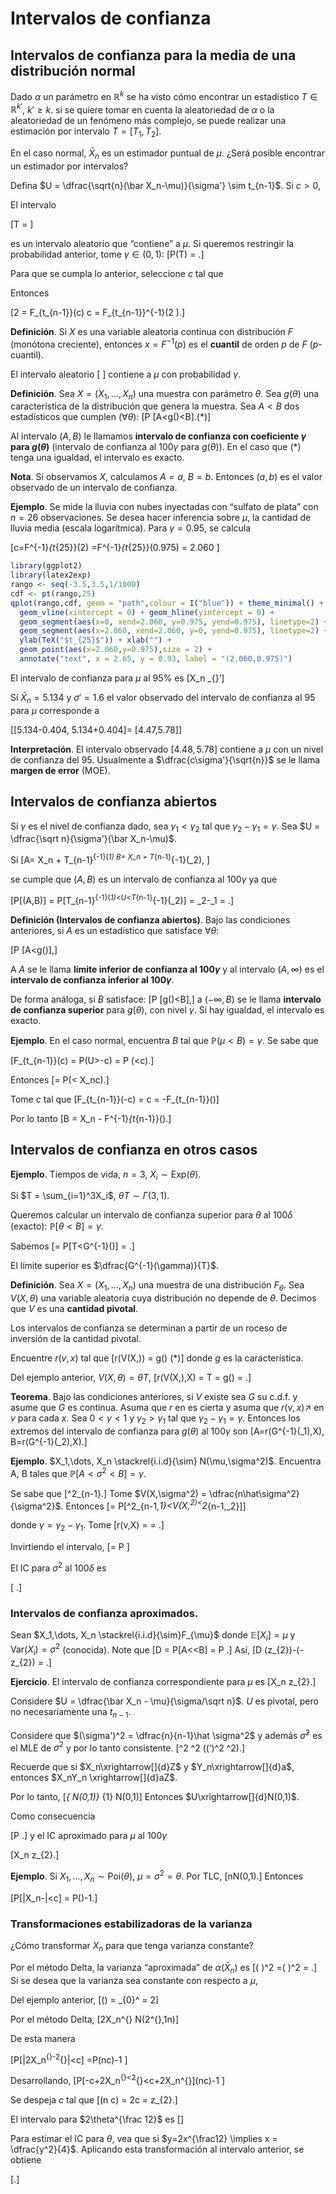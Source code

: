 
# Intervalos de confianza

## Intervalos de confianza para la media de una distribución normal

Dado $\alpha$ un parámetro en $\mathbb{R}^k$ se ha visto cómo encontrar un estadístico $T\in \mathbb R^{k'}$, $k'\geq k$. si se quiere tomar en cuenta la aleatoriedad de $\alpha$ o la aleatoriedad de un fenómeno más complejo, se puede realizar una estimación por intervalo $T = [T_1,T_2]$.

En el caso normal, $\bar X_n$ es un estimador puntual de $\mu$. ¿Será posible encontrar un estimador por intervalos?

Defina $U = \dfrac{\sqrt{n}(\bar X_n-\mu)}{\sigma'} \sim t_{n-1}$. Si $c>0$,

\begin{align*} 
\mathbb P[-c<U<c] & = \mathbb P \bigg[ -c<\dfrac{\sqrt{n}(\bar
X_n-\mu)}{\sigma'} <c\bigg]\\ 
& = \mathbb P \bigg[-\dfrac{c\sigma'}{\sqrt n} <
\bar X_n - \mu <\dfrac{c\sigma'}{\sqrt n}\bigg] \\ 
& = \mathbb P \bigg[ \bar X_n
-\dfrac{c\sigma'}{\sqrt n} < \mu < \bar X_n + \dfrac{c\sigma'}{\sqrt n}\bigg]
\end{align*}

El intervalo 

\[T = \bigg[\bar X_n - \dfrac{c\sigma'}{\sqrt n},\bar X_n +
\dfrac{c\sigma'}{\sqrt n}\bigg]\] 

es un intervalo aleatorio que "contiene" a $\mu$. Si queremos restringir la probabilidad anterior, tome $\gamma \in (0,1)$:
\[\mathbb P(\mu\in T) = \gamma.\]

Para que se cumpla lo anterior, seleccione $c$ tal que 

\begin{align*} 
\gamma = \mathbb P( \mu \in T) &  = F_{t_{n-1}}(c)-F_{t_{n-1}}(-c) \\
& = F_{t_{n-1}}(c) - [1-F_{t_{n-1}}(c)]\\ 
& = 2F_{t_{n-1}} - 1 
\end{align*}

Entonces 

\[\dfrac{\gamma+1}2 = F_{t_{n-1}}(c) \implies c = F_{t_{n-1}}^{-1}\left(\dfrac{\gamma+1}2 \right).\]

**Definición**. Si $X$ es una variable aleatoria continua con distribución $F$ (monótona creciente), entonces $x=F^{-1}(p)$ es el **cuantil** de orden $p$ de $F$ ($p$-cuantil).

El intervalo aleatorio \[ \bigg[\bar X_n -
F_{t_{n-1}}^{-1}\left(\dfrac{\gamma+1}2 \right)\dfrac{\sigma'}{\sqrt n},\bar X_n
+ F_{t_{n-1}}^{-1}\left(\dfrac{\gamma+1}2 \right)\dfrac{\sigma'}{\sqrt
n}\bigg]\] contiene a $\mu$ con probabilidad $\gamma$.

**Definición**. Sea $X = (X_1,\dots,X_n)$ una muestra con parámetro $\theta$. Sea $g(\theta)$ una característica de la distribución que genera la muestra. Sea $A < B$ dos estadísticos que cumplen ($\forall \theta$): 
\[\mathbb P [A<g(\theta)<B]\geq \gamma.\quad (*)\] 

Al intervalo $(A,B)$ le llamamos **intervalo de confianza con coeficiente $\gamma$ para $g(\theta)$** (intervalo
de confianza al $100\gamma$ para $g(\theta)$). En el caso que $(*)$ tenga una igualdad, el intervalo es exacto.

**Nota**. Si observamos $X$, calculamos $A=a$, $B=b$. Entonces $(a,b)$ es el valor observado de un intervalo de confianza.

**Ejemplo**. Se mide la lluvia con nubes inyectadas con "sulfato de plata" con $n=26$ observaciones. Se desea hacer inferencia sobre $\mu$, la cantidad de lluvia media (escala logarítmica). Para $\gamma = 0.95$, se calcula

\[c=F^{-1}_{t_{25}}\left(\dfrac{1+\gamma}2\right) =F^{-1}_{t_{25}}(0.975) = 2.060 \]

```r
library(ggplot2) 
library(latex2exp) 
rango <- seq(-3.5,3.5,1/1000)
cdf <- pt(rango,25) 
qplot(rango,cdf, geom = "path",colour = I("blue")) + theme_minimal() +
  geom_vline(xintercept = 0) + geom_hline(yintercept = 0) + 
  geom_segment(aes(x=0, xend=2.060, y=0.975, yend=0.975), linetype=2) +
  geom_segment(aes(x=2.060, xend=2.060, y=0, yend=0.975), linetype=2) + 
  ylab(TeX("$t_{25}$")) + xlab("") +
  geom_point(aes(x=2.060,y=0.975),size = 2) + 
  annotate("text", x = 2.65, y = 0.93, label = "(2.060,0.975)") 
``` 

El intervalo de confianza para $\mu$ al $95\%$ es \[\bar X_n \pm \underbrace{0.404}_{\frac{2.060}{\sqrt{26}}}\sigma'\]

Si $\bar X_n = 5.134$ y $\sigma' = 1.6$ el valor observado del intervalo de confianza al $95%$ para $\mu$ corresponde a 

\[[5.134-0.404\cdot1.6, 5.134+0.404\cdot1.6]= [4.47,5.78]\]

**Interpretación**. El intervalo observado $[4.48,5.78]$ contiene a $\mu$ con un nivel de confianza del $95%$.
Usualmente a $\dfrac{c\sigma'}{\sqrt{n}}$ se le llama **margen de error** (MOE).

## Intervalos de confianza abiertos

Si $\gamma$ es el nivel de confianza dado, sea $\gamma_1<\gamma_2$ tal que $\gamma_2 -\gamma_1 = \gamma$. Sea $U = \dfrac{\sqrt n}{\sigma'}(\bar X_n-\mu)$.

Si
\[A= \bar X_n + T_{n-1}^{-1}(\gamma_1)\dfrac{\sigma'}{\sqrt n} \text{ y } B= \bar X_n + T_{n-1}^{-1}(\gamma_2)\dfrac{\sigma'}{\sqrt n}, \]

se cumple que $(A,B)$ es un intervalo de confianza al $100\gamma$ ya que

\[\mathbb P[\mu \in (A,B)] = \mathbb P[T_{n-1}^{-1}(\gamma_1)<U<T_{n-1}^{-1}(\gamma_2)] = \gamma_2-\gamma_1 = \gamma.\]

**Definición (Intervalos de confianza abiertos)**. Bajo las condiciones anteriores, si $A$ es un estadístico que satisface $\forall \theta$: 

\[\mathbb P [A<g(\theta)]\geq \gamma,\] 

A $A$ se le llama **límite inferior de confianza al $100\gamma$** y al intervalo $(A,\infty)$ es el **intervalo de confianza inferior al $100\gamma$**.

De forma análoga, si $B$ satisface: 
\[\mathbb P [g(\theta)<B]\geq \gamma,\] 
a $(-\infty,B)$ se le llama **intervalo de confianza superior** para $g(\theta)$, con nivel $\gamma$. Si hay igualdad, el intervalo es exacto.

**Ejemplo**. En el caso normal, encuentra $B$ tal que $\mathbb P(\mu<B) = \gamma$. Se sabe que 

\[F_{t_{n-1}}(c) = \mathbb P(U>-c) = \mathbb P \left(\dfrac{\sqrt n(\mu - \bar X_n)}{\sigma'}<c\right).\]

Entonces
\[\gamma = \mathbb P\left(\mu < \bar X_n\dfrac{\sigma'}{\sqrt n}c\right).\]

Tome $c$ tal que 
\[F_{t_{n-1}}(-c) = \gamma \implies c = -F_{t_{n-1}}(\gamma)\]

Por lo tanto 
\[B = \bar X_n - \dfrac{\sigma'}{\sqrt{n}}F^{-1}_{t_{n-1}}(\gamma).\]

## Intervalos de confianza en otros casos

**Ejemplo**. Tiempos de vida, $n=3$, $X_i\sim \text{Exp}(\theta)$. 

Si $T = \sum_{i=1}^3X_i$, $\theta T\sim \Gamma(3,1)$.

Queremos calcular un intervalo de confianza superior para $\theta$ al $100\delta$ (exacto): $\mathbb P[\theta<B] = \gamma$.

Sabemos 
\[\mathbb  \gamma = P[\theta T<G^{-1}(\gamma)] = \mathbb{P}\bigg[\theta<\dfrac{G^{-1}(\gamma)}{T}\bigg].\]

El límite superior es $\dfrac{G^{-1}(\gamma)}{T}$.

**Definición**. Sea $X = (X_1,\dots,X_n)$ una muestra de una distribución $F_\theta$. Sea $V(X,\theta)$ una variable aleatoria cuya distribución no depende de $\theta$. Decimos que $V$ es una **cantidad pivotal**.

Los intervalos de confianza se determinan a partir de un roceso de inversión de la cantidad pivotal.

Encuentre $r(v,x)$ tal que \[r(V(X,\theta)) = g(\theta) \quad (*)\]
donde $g$ es la característica.

Del ejemplo anterior, $V(X,\theta) = \theta T$, 
\[r(V(X,\theta),X) = \dfrac{V(X,\theta)}T = g(\theta) = \theta.\]

**Teorema**. Bajo las condiciones anteriores, si $V$ existe sea $G$ su c.d.f. y asume que $G$ es continua. Asuma que $r$ en es cierta y asuma que $r(v,x) \nearrow$ en $v$ para cada $x$. Sea $0<\gamma<1$ y $\gamma_2>\gamma_1$ tal que $\gamma_2-\gamma_1 = \gamma$. Entonces los extremos del intervalo de confianza para $g(\theta)$ al $100\gamma$ son
\[A=r(G^{-1}(\gamma_1),X), \quad B=r(G^{-1}(\gamma_2),X).\]

**Ejemplo**. $X_1,\dots, X_n \stackrel{i.i.d}{\sim} N(\mu,\sigma^2)$. Encuentra A, B tales que $\mathbb P[A<\sigma^2<B] = \gamma$.

Se sabe que \[\dfrac{n\hat\sigma^2}{\sigma^2}\sim \chi^2_{n-1}.\]
Tome $V(X,\sigma^2) = \dfrac{n\hat\sigma^2}{\sigma^2}$. Entonces
\[\gamma = \mathbb P[\chi^2_{n-1,\gamma_1}<V(X,\sigma^2)<\chi^2_{n-1,\gamma_2}]\]

donde $\gamma = \gamma_2-\gamma_1$. Tome
\[r(v,X) =\dfrac{\sum(X_i -\bar X_n) ^2}{v} = \dfrac{n\hat\sigma}{v}.\]

Invirtiendo el intervalo,
\[\gamma = \mathbb P \bigg[ \underbrace{\dfrac{\sum(X_i -\bar X_n) ^2}{\chi^2_{n-1,\gamma_2}}}
_{A} <\sigma^2<\underbrace{\dfrac{\sum(X_i -\bar X_n) ^2}{\chi^2_{n-1,\gamma_1}}}_B\bigg]\]

El IC para $\sigma^2$ al $100\delta$ es

\[ \Bigg[ \dfrac{\sum(X_i -\bar X_n) ^2}{\chi^2_{n-1,\gamma_2}},
\dfrac{\sum(X_i -\bar X_n) ^2}{\chi^2_{n-1,\gamma_1}}\Bigg].\]

### Intervalos de confianza aproximados.

Sean $X_1,\dots, X_n \stackrel{i.i.d}{\sim}F_{\mu}$ donde $\mathbb E[X_i] = \mu$ y $\text{Var}(X_i) = \sigma^2$ (conocida). Note que
\[D = \mathbb P[A<\mu<B] = \mathbb P \bigg[-z_{\frac{1+\gamma}2}<\dfrac{\sqrt n(\bar X_n-\mu)}{\sigma} <z_{\frac{1+\gamma}2}\bigg] \stackrel{TLC}{\approx} \gamma.\]
Así,
\[D \underset{n\to\infty}{\approx} \Phi\left(z_{\frac{1+\gamma}2}\right)-\Phi\left(-z_{\frac{1+\gamma}2}\right) = \gamma.\]

**Ejercicio**. El intervalo de confianza correspondiente para $\mu$ es
\[\bar X_n \pm z_{\frac{1+\gamma}2}\dfrac{\sigma}{\sqrt n}.\]

Considere $U = \dfrac{\bar X_n - \mu}{\sigma/\sqrt n}$. $U$ es pivotal, pero no necesariamente una $t_{n-1}$. 

Considere que $(\sigma')^2 = \dfrac{n}{n-1}\hat \sigma^2$ y además $\hat\sigma^2$ es el MLE de $\sigma^2$ y por lo tanto consistente.
\[\hat\sigma^2 \xrightarrow[]{\mathbb P}\sigma^2 \quad ((\sigma')^2 \xrightarrow[]{\mathbb P}\hat\sigma^2).\]

Recuerde que si $X_n\xrightarrow[]{d}Z$ y $Y_n\xrightarrow[]{d}a$, entonces $X_nY_n \xrightarrow[]{d}aZ$.

Por lo tanto,
\[\underbrace{\dfrac{\bar X_n-\mu}{\sigma/\sqrt n}}_{\xrightarrow[]{d} N(0,1)} \cdot \underbrace{\dfrac{\sigma/\sqrt n}{\sigma'/\sqrt n}}_{\xrightarrow[]{\mathbb P}1} \xrightarrow[]{d}N(0,1)\]
Entonces $U\xrightarrow[]{d}N(0,1)$.

Como consecuencia

\[\mathbb P \bigg[-z_{\frac{1+\gamma}2}<\dfrac{\bar X_n-\mu}{\sigma'/\sqrt n} <z_{\frac{1+\gamma}2}\bigg] \stackrel{TLC}{\approx} \gamma.\]
y el IC aproximado para $\mu$ al $100\gamma$

\[\bar X_n \pm z_{\frac{1+\gamma}2}\dfrac{\sigma'}{\sqrt n}.\]


**Ejemplo**. Si $X_1,\dots, X_n\sim \text{Poi}(\theta)$, $\mu =\sigma^2 = \theta$. Por TLC,
\[\sqrt n\dfrac{\bar X_n-\theta}{\sqrt{\theta}}\xrightarrow[]{d}N(0,1).\]
Entonces

\[\mathbb P[|\bar X_n-\theta|<c] = \mathbb P\bigg[\dfrac{\sqrt n|\bar X_n-\theta|}{\sqrt \theta}<\dfrac{c\sqrt n}{\sqrt \theta}\bigg] \approx 2\Phi\left(\dfrac{c\sqrt n}{\sqrt \theta}\right)-1.\]

### Transformaciones estabilizadoras de la varianza

¿Cómo transformar $X_n$ para que tenga varianza constante?

Por el método Delta, la varianza "aproximada" de $\alpha(\bar X_n)$ es
\[\left( \dfrac{\alpha'(\mu)}{a_n}\right)^2 =\left( \dfrac{\alpha'(\mu)\sigma}{\sqrt n}\right)^2 = \dfrac{\alpha'(\mu)^2\sigma^2(\mu)}{n}.\]
Si se desea que la varianza sea constante con respecto a $\mu$,
\begin{align*}
\alpha'(u)^2\sigma^2(\mu) = 1 &\implies \alpha'(\mu) = \dfrac{1}{\sigma(\mu)} \quad (\sigma(\mu)>0)\\
& = \alpha(\mu) = \int_{a}^mu \dfrac{dx}{\sigma(x)}dx
\end{align*}

Del ejemplo anterior,
\[\alpha(\mu) = \int_{0}^\mu\dfrac{dx}{\sqrt x} = 2\sqrt \mu\]

Por el método Delta, 
\[2\bar X_n^{\frac12} \underset{n \text{ grande}}{\sim} N\left(2\theta^{\frac 12},\dfrac1n\right)\]

De esta manera

\[\mathbb P[|2\bar X_n^{\frac12}-2\theta^{\frac12}|<c] =\mathbb P\Bigg[\dfrac{|2\bar X_n^{\frac12}-2\theta^{\frac12}|}{\sqrt{1/n}}<\sqrt nc\Bigg] \approx 2\Phi(\sqrt nc)-1  \]

Desarrollando,
\[\mathbb P[-c+2\bar X_n^{\frac12}<2\theta^{\frac 12}<c+2\bar X_n^{\frac12}]\approx 2\Phi(\sqrt nc)-1  \]

Se despeja $c$ tal que
\[\Phi(\sqrt n  c) = \dfrac{1+\gamma}2\implies c = \dfrac 1{\sqrt n} z_{\frac{1+\gamma}2}.\]

El intervalo para $2\theta^{\frac 12}$ es
\[\bigg[2\bar X_n^{\frac 12} -\dfrac 1{\sqrt n} z_{\frac{1+\gamma}2},2\bar X_n^{\frac 12} +\dfrac 1{\sqrt n} z_{\frac{1+\gamma}2}\bigg]\]

Para estimar el IC para $\theta$, vea que si $y=2x^{\frac12} \implies x = \dfrac{y^2}{4}$. Aplicando esta transformación al intervalo anterior, se obtiene 

\[\bigg[\dfrac 14 \left(2\bar X_n^{\frac 12} -\dfrac 1{\sqrt n} z_{\frac{1+\gamma}2}\right)^2,\dfrac 14 \left(2\bar X_n^{\frac 12} +\dfrac 1{\sqrt n} z_{\frac{1+\gamma}2}\right)^2\bigg].\]

